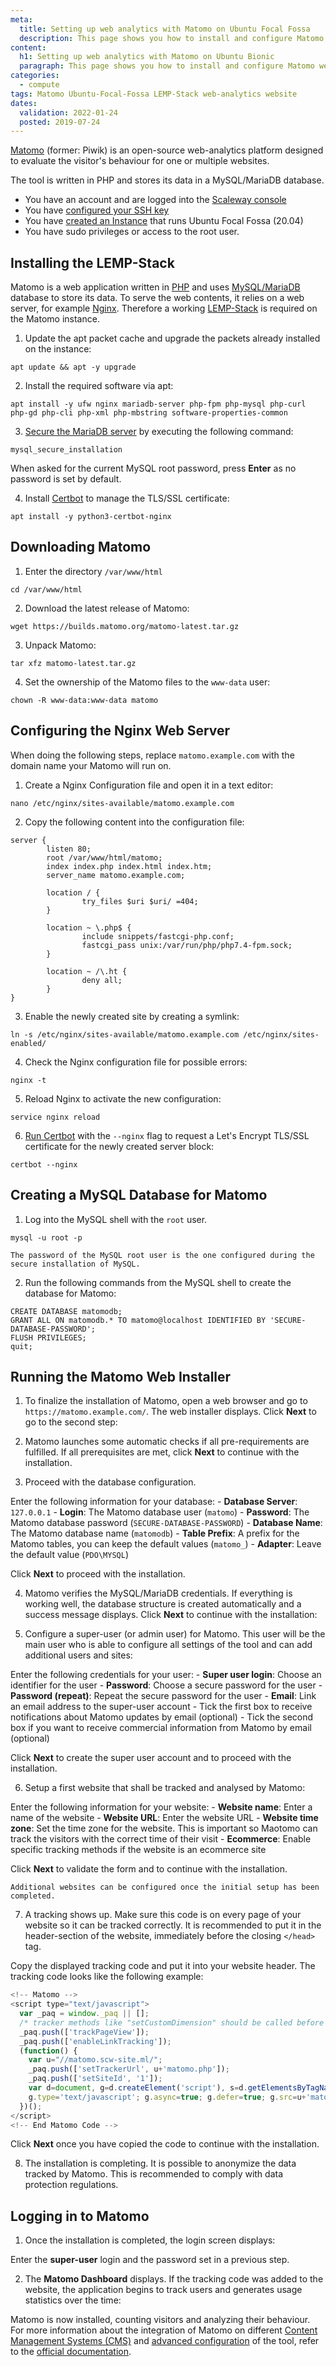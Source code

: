 ```yaml
---
meta:
  title: Setting up web analytics with Matomo on Ubuntu Focal Fossa
  description: This page shows you how to install and configure Matomo web analytics on Ubuntu Focal Fossa (20.04)
content:
  h1: Setting up web analytics with Matomo on Ubuntu Bionic
  paragraph: This page shows you how to install and configure Matomo web analytics on Ubuntu Focal Fossa (20.04)
categories:
  - compute
tags: Matomo Ubuntu-Focal-Fossa LEMP-Stack web-analytics website
dates:
  validation: 2022-01-24
  posted: 2019-07-24
---
```



[Matomo](https://matomo.org/) (former: Piwik) is an open-source web-analytics platform designed to evaluate the visitor's behaviour for one or multiple websites.

The tool is written in PHP and stores its data in a MySQL/MariaDB database.

<Message type="requirement">

  - You have an account and are logged into the [Scaleway console](https://console.scaleway.com)
  - You have [configured your SSH key](/console/my-project/how-to/create-ssh-key)
  -  You have [created an Instance](/compute/instances/how-to/create-an-instance) that runs Ubuntu Focal Fossa (20.04)
  - You have sudo privileges or access to the root user.

</Message>


## Installing the LEMP-Stack

Matomo is a web application written in [PHP](https://php.net/) and uses [MySQL/MariaDB](https://mariadb.org/) database to store its data. To serve the web contents, it relies on a web server, for example [Nginx](http://nginx.org/). Therefore a working [LEMP-Stack](/tutorials/installation-lemp-ubuntu-bionic) is required on the Matomo instance.

1. Update the apt packet cache and upgrade the packets already installed on the instance:

  ```
  apt update && apt -y upgrade
  ```

2. Install the required software via apt:

  ```
  apt install -y ufw nginx mariadb-server php-fpm php-mysql php-curl php-gd php-cli php-xml php-mbstring software-properties-common
  ```

3. [Secure the MariaDB server](https://www.scaleway.com/en/docs/tutorials/mariadb-ubuntu-bionic/#securing-mariadb) by executing the following command:

  ```
  mysql_secure_installation
  ```

  When asked for the current MySQL root password, press **Enter** as no password is set by default.

4. Install [Certbot](https://certbot.eff.org/) to manage the TLS/SSL certificate:

  ```
  apt install -y python3-certbot-nginx
  ```

## Downloading Matomo

1. Enter the directory `/var/www/html`

  ```
  cd /var/www/html
  ```

2. Download the latest release of Matomo:

  ```
  wget https://builds.matomo.org/matomo-latest.tar.gz
  ```

3. Unpack Matomo:

  ```
  tar xfz matomo-latest.tar.gz
  ```

4. Set the ownership of the Matomo files to the `www-data` user:

  ```
  chown -R www-data:www-data matomo
  ```

## Configuring the Nginx Web Server  
  
<Message type="note">

  When doing the following steps, replace `matomo.example.com` with the domain name your Matomo will run on.

</Message>

1. Create a Nginx Configuration file and open it in a text editor:

  ```
  nano /etc/nginx/sites-available/matomo.example.com
  ```

2. Copy the following content into the configuration file:

  ```
  server {
          listen 80;
          root /var/www/html/matomo;
          index index.php index.html index.htm;
          server_name matomo.example.com;

          location / {
                  try_files $uri $uri/ =404;
          }

          location ~ \.php$ {
                  include snippets/fastcgi-php.conf;
                  fastcgi_pass unix:/var/run/php/php7.4-fpm.sock;
          }

          location ~ /\.ht {
                  deny all;
          }
  }
  ```

3. Enable the newly created site by creating a symlink:

  ```
  ln -s /etc/nginx/sites-available/matomo.example.com /etc/nginx/sites-enabled/
  ```

4. Check the Nginx configuration file for possible errors:

  ```
  nginx -t
  ```

5. Reload Nginx to activate the new configuration:

  ```
  service nginx reload
  ```

6. [Run Certbot](/tutorials/installation-lemp-ubuntu-bionic#configuring-ssl-with-let's-encrypt) with the `--nginx` flag to request a Let's Encrypt TLS/SSL certificate for the newly created server block:

  ```
  certbot --nginx
  ```

## Creating a MySQL Database for Matomo

1. Log into the MySQL shell with the `root` user.

  ```
  mysql -u root -p
  ```

  <Message type="important">

    The password of the MySQL root user is the one configured during the secure installation of MySQL.

  </Message>

2. Run the following commands from the MySQL shell to create the database for Matomo:

  ```
  CREATE DATABASE matomodb;
  GRANT ALL ON matomodb.* TO matomo@localhost IDENTIFIED BY 'SECURE-DATABASE-PASSWORD';
  FLUSH PRIVILEGES;
  quit;
  ```

## Running the Matomo Web Installer

1. To finalize the installation of Matomo, open a web browser and go to `https://matomo.example.com/`. The web installer displays. Click **Next** to go to the second step:

  <Lightbox src="scaleway-matomo-setup1.webp" alt="" />

2. Matomo launches some automatic checks if all pre-requirements are fulfilled. If all prerequisites are met, click **Next** to continue with the installation.

3. Proceed with the database configuration.

  Enter the following information for your database:
    - **Database Server**: `127.0.0.1`
    - **Login**: The Matomo database user (`matomo`)
    - **Password**: The Matomo database password (`SECURE-DATABASE-PASSWORD`)
    - **Database Name**: The Matomo database name (`matomodb`)
    - **Table Prefix**: A prefix for the Matomo tables, you can keep the default values (`matomo_`)
    - **Adapter**: Leave the default value (`PDO\MYSQL`)

  Click **Next** to proceed with the installation.

4. Matomo verifies the MySQL/MariaDB credentials. If everything is working well, the database structure is created automatically and a success message displays. Click **Next** to continue with the installation:

  <Lightbox src="scaleway-matomo-setup2.webp" alt="" />

5. Configure a super-user (or admin user) for Matomo. This user will be the main user who is able to configure all settings of the tool and can add additional users and sites:

  Enter the following credentials for your user:
    - **Super user login**: Choose an identifier for the user
    - **Password**: Choose a secure password for the user
    - **Password (repeat)**: Repeat the secure password for the user
    - **Email**: Link an email address to the super-user account
    - Tick the first box to receive notifications about Matomo updates by email (optional)
    - Tick the second box if you want to receive commercial information from Matomo by email (optional)

  Click **Next** to create the super user account and to proceed with the installation.

6. Setup a first website that shall be tracked and analysed by Matomo:

  Enter the following information for your website:
    - **Website name**: Enter a name of the website
    - **Website URL**: Enter the website URL
    - **Website time zone**: Set the time zone for the website. This is important so Maotomo can track the visitors with the correct time of their visit
    - **Ecommerce**: Enable specific tracking methods if the website is an ecommerce site

  Click **Next** to validate the form and to continue with the installation.

  <Message type="important">

    Additional websites can be configured once the initial setup has been completed.

  </Message>

7. A tracking shows up. Make sure this code is on every page of your website so it can be tracked correctly. It is recommended to put it in the header-section of the website, immediately before the closing `</head>` tag.

  Copy the displayed tracking code and put it into your website header. The tracking code looks like the following example:

  ```js
  <!-- Matomo -->
  <script type="text/javascript">
    var _paq = window._paq || [];
    /* tracker methods like "setCustomDimension" should be called before "trackPageView" */
    _paq.push(['trackPageView']);
    _paq.push(['enableLinkTracking']);
    (function() {
      var u="//matomo.scw-site.ml/";
      _paq.push(['setTrackerUrl', u+'matomo.php']);
      _paq.push(['setSiteId', '1']);
      var d=document, g=d.createElement('script'), s=d.getElementsByTagName('script')[0];
      g.type='text/javascript'; g.async=true; g.defer=true; g.src=u+'matomo.js'; s.parentNode.insertBefore(g,s);
    })();
  </script>
  <!-- End Matomo Code -->
  ```

  Click **Next** once you have copied the code to continue with the installation.

8. The installation is completing. It is possible to anonymize the data tracked by Matomo. This is recommended to comply with data protection regulations.

## Logging in to Matomo

1. Once the installation is completed, the login screen displays:

  <Lightbox src="scaleway-matomo-login.webp" alt="" />

  Enter the **super-user** login and the password set in a previous step.

2. The **Matomo Dashboard** displays. If the tracking code was added to the website, the application begins to track users and generates usage statistics over the time:

  <Lightbox src="scaleway-matomo-dashboard.webp" alt="" />

Matomo is now installed, counting visitors and analyzing their behaviour. For more information about the integration of Matomo on different [Content Management Systems (CMS)](https://matomo.org/docs/integration/) and [advanced configuration](https://matomo.org/docs/include-piwik-in-your-project/) of the tool, refer to the [official documentation](https://matomo.org/docs/#configuration).
